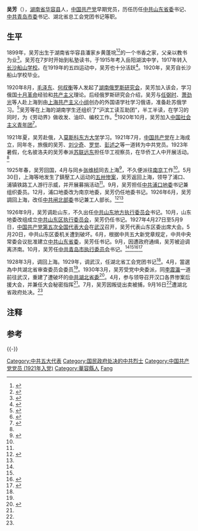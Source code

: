 '''吴芳'''（{{bd|1899年||1930年|9月16日}}），[[湖南省|湖南省]][[华容县|华容县]]人，[[中国共产党|中国共产党]]早期党员，历任历任[[中共山东省委|中共山东省委]]书记、[[中共青岛市委|中共青岛市委]]书记、湖北省总工会党团书记等职。

== 生平 ==
1899年，吴芳出生于湖南省华容县潘家乡黄蓬垸<ref>{{Cite web |url=http://www.yyr.cn/News/2007-8/24/d80103801.htm |title=岳阳赋 |accessdate=2016-08-18 |archive-date=2016-08-21 |archive-url=https://web.archive.org/web/20160821115530/http://www.yyr.cn/News/2007-8/24/d80103801.htm |dead-url=no }}</ref><ref name=hr>{{Citeweb|title=吴芳|url=http://www.hrnews.cn/Info.aspx?ModelId=1&Id=1799|date=2010-06-09|publisher=华容新闻网|accessdate=2016-08-18|archive-date=2016-08-26|archive-url=https://web.archive.org/web/20160826220753/http://www.hrnews.cn/Info.aspx?ModelId=1&Id=1799|dead-url=no}}</ref>的一个书香之家，父亲以教书为业<ref name=ylw>{{Citeweb |title=吴芳 |url=http://www.81.cn/yljnt/2013-10/23/content_5604533.htm |date=2013-10-23 |publisher=中华英烈网 |accessdate=2016-08-18 |archive-date=2016-08-21 |archive-url=https://web.archive.org/web/20160821065509/http://www.81.cn/yljnt/2013-10/23/content_5604533.htm |dead-url=no }}</ref>。吴芳在7岁时开始到私塾读书，于1915年考入岳阳湖滨中学，1917年转入[[长沙船山学校|长沙船山学校]]。在1919年的五四运动中，吴芳也十分活跃<ref name=lsly>{{Cite web |url=http://www.chinamartyrs.gov.cn/LingYuanZhanShi/C117/yljs.html |title=华容烈士陵园-部分英烈介绍-吴芳 |access-date=2016-09-04 |archive-url=https://web.archive.org/web/20160907173844/http://www.chinamartyrs.gov.cn/LingYuanZhanShi/C117/yljs.html |archive-date=2016-09-07 |dead-url=yes }}</ref>。1920年，吴芳自长沙船山学校毕业。

1920年8月，[[毛泽东|毛泽东]]、[[何叔衡|何叔衡]]等人发起了[[湖南俄罗斯研究会|湖南俄罗斯研究会]]，吴芳加入该会，学习俄国[[十月革命|十月革命]]经验和[[共产主义|共产主义]]理论。后经俄罗斯研究会介绍，吴芳与[[任弼时|任弼时]]、[[萧劲光|萧劲光]]等人赴上海到由[[上海共产主义小组|上海共产主义小组]]创办的外国语学社学习俄语，准备赴苏俄学习。<ref>{{Cite web |url=http://news.sina.com.cn/o/2011-05-18/022122482128.shtml |title=觉醒者 |accessdate=2016-08-18 |archive-date=2019-08-11 |archive-url=https://web.archive.org/web/20190811013147/http://news.sina.com.cn/o/2011-05-18/022122482128.shtml |dead-url=no }}</ref>吴芳等在上海的湖南学生还组织了“沪滨工读互助团”，半工半读，在学习的同时，为《劳动界》做收发、油印、编校工作。<ref>{{Citeweb |title=献身伟业 建党先声——湖南早期共产党人的建党活动 |url=http://www.hn.xinhuanet.com/2016-06/28/c_1119119481.htm |date=2016-06-28 |publisher=新华网-湖南日报 |access-date=2016-08-18 |archive-url=https://web.archive.org/web/20160821195007/http://www.hn.xinhuanet.com/2016-06/28/c_1119119481.htm |archive-date=2016-08-21 |dead-url=yes }}</ref>1920年10月，吴芳加入[[中国社会主义青年团|中国社会主义青年团]]<ref>{{Cite web |url=http://www.yysqw.gov.cn/html/main/yjkz/dsjs/content/2015116/n98553107.html |title=岳阳市情：1920年 |accessdate=2016-08-18 |archive-date=2016-08-21 |archive-url=https://web.archive.org/web/20160821061534/http://www.yysqw.gov.cn/html/main/yjkz/dsjs/content/2015116/n98553107.html |dead-url=yes }}</ref>。

1921年夏，吴芳赴俄，入[[莫斯科东方大学|莫斯科东方大学]]学习。1921年7月，[[中国共产党|中国共产党]]在上海成立，同年冬，旅俄的吴芳、[[刘少奇|刘少奇]]、[[罗觉|罗觉]]、[[彭述之|彭述之]]等一道转为中共党员。1923年暑假，化名彼洛夫的吴芳奉派[[俄罗斯远东地区|苏联远东]]担任华工视察员，在华侨工人中开展活动。<ref name=hr/>

1925年春，吴芳回国，4月与同乡[[张维桢_(华容)|张维桢]]同去上海<ref>{{Cite web |url=http://www.yptimes.cn/html/2013-04/04/content_5_2.htm |title=上海早期工运领导者——张维桢 |accessdate=2016-09-03 |archive-date=2017-01-07 |archive-url=https://web.archive.org/web/20170107231744/http://www.yptimes.cn/html/2013-04/04/content_5_2.htm |dead-url=no }}</ref>，不久便派往[[南京|南京]]工作<ref name=ylw/>。5月30日，上海等地发生了鎮壓工人运动的[[五卅惨案|五卅惨案]]，吴芳返回上海，领导了浦口、浦镇铁路工人游行示威，并开展募捐活动<ref name=lsly/>。9月{{efn|一说8月<ref name=lsly/>，一说10月<ref name=nj/>}}，吴芳担任[[中共浦口地委|中共浦口地委]]书记兼组织委员。12月，浦口地委改为南京地委，吴芳仍任地委书记。1926年6月{{efn|一说3月<ref name=hr/>}}，吴芳調回上海，改任[[中共闸北部委|中共闸北部委]]书记兼工人部长。<ref name=nj>{{Cite web |url=http://news.cqnews.net/html/2016-07/01/content_37465125.htm |title=南京市级党组织历任负责人名单 |accessdate=2016-09-04 |archive-date=2019-08-10 |archive-url=https://web.archive.org/web/20190810175829/http://news.cqnews.net/html/2016-07/01/content_37465125.htm |dead-url=no }}</ref><ref name=lsly/>

1926年9月，吴芳调赴山东，不久出任[[中共山东地方执行委员会|中共山东地方执行委员会]]书记。10月，山东地委改组成立[[中共山东区执行委员会|中共山东区执行委员会]]，吴芳仍任书记。1927年4月27日至5月9日，[[中国共产党第五次全国代表大会|中国共产党第五次全国代表大会]]在[[武汉|武汉]]召开，吴芳代表山东区委出席大会。5月20日，中共山东区委机关遭到破坏。6月，根据中共五大新党章规定，中共中央常委会议批准建立[[中共山东省委|中共山东省委]]，吴芳任书记。9月，因遭政府通缉，吴芳被迫调离济南。10月，吴芳任[[中共青岛市委|中共青岛市执行委员会]]书记。<ref name=lsly/><ref name=hr/><ref name="vol1">{{cite book|title=《中国共产党组织史资料》第一卷：党的创建和大革命时期（1921.7-1927.7）|author=中共中央组织部、中共党史研究室、中央档案馆|publisher=中共党史出版社|year=2000}}</ref><ref>{{cite web|url=http://www.sdsqw.cn/history/beiyang/200708/article_10979.html|title=中共山东地方执行委员会的建立和党组织的发展|publisher=山东省情网|deadurl=yes|archiveurl=https://web.archive.org/web/20160304061733/http://www.sdsqw.cn/history/beiyang/200708/article_10979.html|archivedate=2016-03-04|accessdate=2016-09-03}}</ref>

1928年3月{{efn|一说2月<ref name=lsly/>}}，调回上海。1929年，调武汉，任湖北省工会党团书记<ref name=hr/>。4月，當選為中共湖北省审查委员会委员<ref name=lsly/>。1930年3月，吴芳受党中央委派，同[[李震瀛|李震瀛]]一道前往武汉，重建了遭破坏的[[中共湖北省委|中共湖北省委]]<ref>{{Cite web |url=http://www.ezdaj.org/childNews.do?method=showNews2&newsId=9227&netId=85 |title=中国工人运动的先驱张金保 |access-date=2016-09-03 |archive-url=https://web.archive.org/web/20160915145420/http://www.ezdaj.org/childNews.do?method=showNews2&newsId=9227&netId=85 |archive-date=2016-09-15 |dead-url=yes }}</ref>。4月，参与领导召开汉口各界惨案后援大会，并兼任大会秘密指挥<ref name=lsly/>。7月，吴芳因叛徒出卖被捕，9月16日<ref name=lsly/>遭湖北省政府处决。<ref name=hr/>

== 注释 ==
{{notelist}}

== 参考 ==
{{reflist|2}}
{{-}}
{{start box}}
{{s-ppo|cpc}}
{{s-before|首任}}
{{s-title|[[中共浦口地委|中共浦口地委]]书记<br />后更名：[[中共南京地委|中共南京地委]]书记|1925年10月－1926年6月}}
{{s-after|[[吴致民|吴致民]]}}
{{s-before|首任}}
{{s-title|[[中共山东省委|中共山东省委]]书记|1927年6月－1927年9月}}
{{s-after|[[邓恩铭|邓恩铭]]}}
{{s-before|[[卢福坦|卢福坦]]}}
{{s-title|[[中共青岛市委|中共青岛市执委]]书记|1927年10月－1928年2月}}
{{s-after|[[邓恩铭|邓恩铭]]<br />（青岛市委书记）}}
{{s-end}}

{{DEFAULTSORT:Wu Fang}}
[[Category:中共五大代表|Category:中共五大代表]]
[[Category:国民政府处决的中共烈士|Category:国民政府处决的中共烈士]]
[[Category:中国共产党党员_(1921年入党)|Category:中国共产党党员 (1921年入党)]]
[[Category:華容縣人|Category:華容縣人]]
[[Category:吴姓|Fang]]